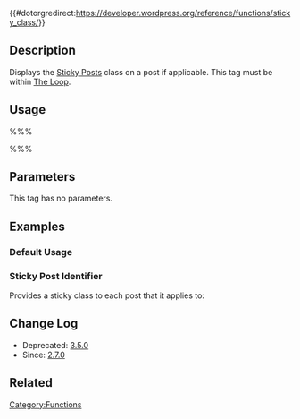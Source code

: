 {{#dotorgredirect:https://developer.wordpress.org/reference/functions/sticky_class/}}

{{Languages|
{{en|Function_Reference/sticky class}}
{{ja|関数リファレンス/sticky class}}
}}

{{Deprecated|new_function=post_class|version=3.5}}

== Description ==

Displays the [[Sticky Posts]] class on a post if applicable. This tag must be within [[The Loop]].

== Usage ==

%%% <?php sticky_class(); ?> %%%

== Parameters ==

This tag has no parameters.

== Examples ==

=== Default Usage ===

 <div class="post<?php sticky_class(); ?>" id="post-<?php the_ID(); ?>">

=== Sticky Post Identifier ===

Provides a sticky class to each post that it applies to:

== Change Log ==

* Deprecated: [[Version 3.5|3.5.0]]
* Since: [[Version 2.7|2.7.0]]

== Related ==

{{Tag Footer}}

[[Category:Functions]]